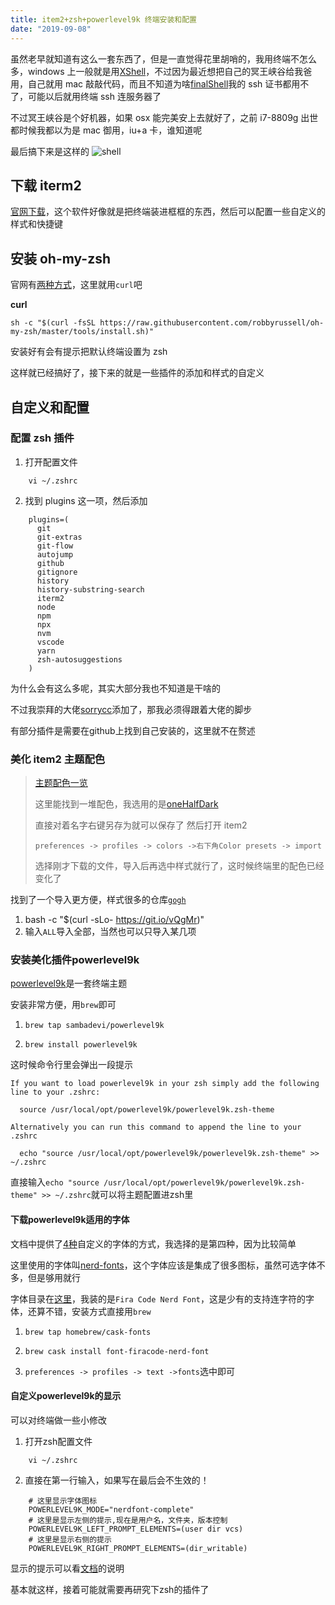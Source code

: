 ```yaml
---
title: item2+zsh+powerlevel9k 终端安装和配置
date: "2019-09-08"
---
```


虽然老早就知道有这么一套东西了，但是一直觉得花里胡哨的，我用终端不怎么多，windows 上一般就是用[XShell](https://www.netsarang.com/zh/xshell/)，不过因为最近想把自己的冥王峡谷给我爸用，自己就用 mac 敲敲代码，而且不知道为啥[finalShell](http://www.hostbuf.com/)我的 ssh 证书都用不了，可能以后就用终端 ssh 连服务器了

不过冥王峡谷是个好机器，如果 osx 能完美安上去就好了，之前 i7-8809g 出世都时候我都以为是 mac 御用，iu+a 卡，谁知道呢

最后搞下来是这样的
![shell](./shell-screenshot.png)

## 下载 iterm2

[官网下载](https://www.iterm2.com/)，这个软件好像就是把终端装进框框的东西，然后可以配置一些自定义的样式和快捷键

## 安装 oh-my-zsh

官网有[两种方式](https://github.com/robbyrussell/oh-my-zsh#basic-installation)，这里就用`curl`吧

**curl**

```shell script
sh -c "$(curl -fsSL https://raw.githubusercontent.com/robbyrussell/oh-my-zsh/master/tools/install.sh)"
```

安装好有会有提示把默认终端设置为 zsh

这样就已经搞好了，接下来的就是一些插件的添加和样式的自定义

## 自定义和配置

### 配置 zsh 插件

1. 打开配置文件

```shell script
    vi ~/.zshrc
```

2. 找到 plugins 这一项，然后添加

```
    plugins=(
      git
      git-extras
      git-flow
      autojump
      github
      gitignore
      history
      history-substring-search
      iterm2
      node
      npm
      npx
      nvm
      vscode
      yarn
      zsh-autosuggestions
    )
```

为什么会有这么多呢，其实大部分我也不知道是干啥的

不过我崇拜的大佬[sorrycc](https://github.com/sorrycc/awesome-tools#%E7%BC%96%E8%BE%91%E5%99%A8%E5%92%8C-terminal)添加了，那我必须得跟着大佬的脚步

有部分插件是需要在github上找到自己安装的，这里就不在赘述

### 美化 item2 主题配色

> [主题配色一览](https://iterm2colorschemes.com/)
>
> 这里能找到一堆配色，我选用的是[oneHalfDark](https://raw.githubusercontent.com/mbadolato/iTerm2-Color-Schemes/master/schemes/OneHalfDark.itermcolors)
> 
> 直接对着名字右键另存为就可以保存了
> 然后打开 item2
> 
> `preferences -> profiles -> colors ->右下角Color presets -> import`
> 
> 选择刚才下载的文件，导入后再选中样式就行了，这时候终端里的配色已经变化了

找到了一个导入更方便，样式很多的仓库[`gogh`](https://github.com/Mayccoll/Gogh)
1. bash -c  "$(curl -sLo- https://git.io/vQgMr)"
2. 输入`ALL`导入全部，当然也可以只导入某几项

### 安装美化插件powerlevel9k

[powerlevel9k](https://github.com/Powerlevel9k/powerlevel9k)是一套终端主题

安装非常方便，用`brew`即可

1. `brew tap sambadevi/powerlevel9k`

2. `brew install powerlevel9k`

这时候命令行里会弹出一段提示
```shell script
If you want to load powerlevel9k in your zsh simply add the following line to your .zshrc:

  source /usr/local/opt/powerlevel9k/powerlevel9k.zsh-theme

Alternatively you can run this command to append the line to your .zshrc

  echo "source /usr/local/opt/powerlevel9k/powerlevel9k.zsh-theme" >> ~/.zshrc
```
直接输入`echo "source /usr/local/opt/powerlevel9k/powerlevel9k.zsh-theme" >> ~/.zshrc`就可以将主题配置进zsh里

#### 下载powerlevel9k适用的字体

文档中提供了[4种](https://github.com/Powerlevel9k/powerlevel9k/wiki/Install-Instructions#step-2-install-a-powerline-font)自定义的字体的方式，我选择的是第四种，因为比较简单

这里使用的字体叫[nerd-fonts](https://github.com/ryanoasis/nerd-fonts)，这个字体应该是集成了很多图标，虽然可选字体不多，但是够用就行

字体目录在[这里](https://github.com/ryanoasis/nerd-fonts#patched-fonts)，我装的是`Fira Code Nerd Font`，这是少有的支持连字符的字体，还算不错，安装方式直接用`brew`

1. `brew tap homebrew/cask-fonts`

2. `brew cask install font-firacode-nerd-font`

3. `preferences -> profiles -> text ->fonts`选中即可

#### 自定义powerlevel9k的显示

可以对终端做一些小修改

1. 打开zsh配置文件

```shell script
    vi ~/.zshrc
```
2. 直接在第一行输入，如果写在最后会不生效的！
```shell script
    # 这里显示字体图标
    POWERLEVEL9K_MODE="nerdfont-complete"
    # 这里是显示左侧的提示,现在是用户名，文件夹，版本控制
    POWERLEVEL9K_LEFT_PROMPT_ELEMENTS=(user dir vcs)
    # 这里是显示右侧的提示
    POWERLEVEL9K_RIGHT_PROMPT_ELEMENTS=(dir_writable)
```
显示的提示可以看[文档](https://github.com/Powerlevel9k/powerlevel9k#available-prompt-segments)的说明

基本就这样，接着可能就需要再研究下zsh的插件了